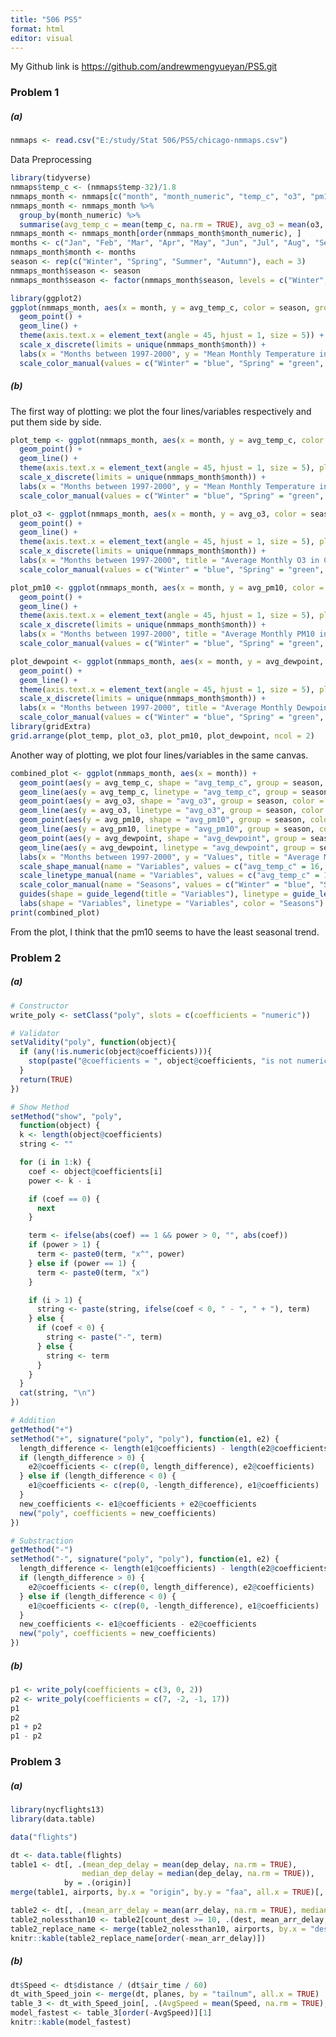 ---
title: "506 PS5"
format: html
editor: visual
---

My Github link is <https://github.com/andrewmengyueyan/PS5.git>

### Problem 1

##### (a)

```{r}
nmmaps <- read.csv("E:/study/Stat 506/PS5/chicago-nmmaps.csv")
```

Data Preprocessing

```{r}
library(tidyverse)
nmmaps$temp_c <- (nmmaps$temp-32)/1.8
nmmaps_month <- nmmaps[c("month", "month_numeric", "temp_c", "o3", "pm10", "dewpoint")]
nmmaps_month <- nmmaps_month %>%
  group_by(month_numeric) %>%
  summarise(avg_temp_c = mean(temp_c, na.rm = TRUE), avg_o3 = mean(o3, na.rm = TRUE), avg_pm10 = mean(pm10, na.rm = TRUE), avg_dewpoint = mean(dewpoint, na.rm = TRUE))
nmmaps_month <- nmmaps_month[order(nmmaps_month$month_numeric), ]
months <- c("Jan", "Feb", "Mar", "Apr", "May", "Jun", "Jul", "Aug", "Sep", "Oct", "Nov", "Dec")
nmmaps_month$month <- months
season <- rep(c("Winter", "Spring", "Summer", "Autumn"), each = 3)
nmmaps_month$season <- season
nmmaps_month$season <- factor(nmmaps_month$season, levels = c("Winter", "Spring", "Summer", "Autumn"))
```

```{r}
library(ggplot2)
ggplot(nmmaps_month, aes(x = month, y = avg_temp_c, color = season, group = season)) + 
  geom_point() + 
  geom_line() + 
  theme(axis.text.x = element_text(angle = 45, hjust = 1, size = 5)) +
  scale_x_discrete(limits = unique(nmmaps_month$month)) + 
  labs(x = "Months between 1997-2000", y = "Mean Monthly Temperature in Celsius", title = "Average Monthly Temperature in Chicago (1997-2000)") + 
  scale_color_manual(values = c("Winter" = "blue", "Spring" = "green", "Summer" = "red", "Autumn" = "yellow"))
```

##### (b)

The first way of plotting: we plot the four lines/variables respectively and put them side by side.

```{r}
plot_temp <- ggplot(nmmaps_month, aes(x = month, y = avg_temp_c, color = season, group = season)) + 
  geom_point() + 
  geom_line() + 
  theme(axis.text.x = element_text(angle = 45, hjust = 1, size = 5), plot.title = element_text(size = 7)) + 
  scale_x_discrete(limits = unique(nmmaps_month$month)) + 
  labs(x = "Months between 1997-2000", y = "Mean Monthly Temperature in Celsius", title = "Average Monthly Temperature in Chicago (1997-2000)") + 
  scale_color_manual(values = c("Winter" = "blue", "Spring" = "green", "Summer" = "red", "Autumn" = "yellow"))

plot_o3 <- ggplot(nmmaps_month, aes(x = month, y = avg_o3, color = season, group = season)) + 
  geom_point() + 
  geom_line() + 
  theme(axis.text.x = element_text(angle = 45, hjust = 1, size = 5), plot.title = element_text(size = 7)) + 
  scale_x_discrete(limits = unique(nmmaps_month$month)) + 
  labs(x = "Months between 1997-2000", title = "Average Monthly O3 in Chicago (1997-2000)") + 
  scale_color_manual(values = c("Winter" = "blue", "Spring" = "green", "Summer" = "red", "Autumn" = "yellow"))

plot_pm10 <- ggplot(nmmaps_month, aes(x = month, y = avg_pm10, color = season, group = season)) + 
  geom_point() + 
  geom_line() + 
  theme(axis.text.x = element_text(angle = 45, hjust = 1, size = 5), plot.title = element_text(size = 7)) + 
  scale_x_discrete(limits = unique(nmmaps_month$month)) + 
  labs(x = "Months between 1997-2000", title = "Average Monthly PM10 in Chicago (1997-2000)") + 
  scale_color_manual(values = c("Winter" = "blue", "Spring" = "green", "Summer" = "red", "Autumn" = "yellow"))

plot_dewpoint <- ggplot(nmmaps_month, aes(x = month, y = avg_dewpoint, color = season, group = season)) + 
  geom_point() + 
  geom_line() + 
  theme(axis.text.x = element_text(angle = 45, hjust = 1, size = 5), plot.title = element_text(size = 7)) + 
  scale_x_discrete(limits = unique(nmmaps_month$month)) + 
  labs(x = "Months between 1997-2000", title = "Average Monthly Dewpoint in Chicago (1997-2000)") + 
  scale_color_manual(values = c("Winter" = "blue", "Spring" = "green", "Summer" = "red", "Autumn" = "yellow"))
library(gridExtra)
grid.arrange(plot_temp, plot_o3, plot_pm10, plot_dewpoint, ncol = 2)
```

Another way of plotting, we plot four lines/variables in the same canvas.

```{r}
combined_plot <- ggplot(nmmaps_month, aes(x = month)) +
  geom_point(aes(y = avg_temp_c, shape = "avg_temp_c", group = season, color = season), size = 2) +
  geom_line(aes(y = avg_temp_c, linetype = "avg_temp_c", group = season, color = season)) +
  geom_point(aes(y = avg_o3, shape = "avg_o3", group = season, color = season), size = 2) +
  geom_line(aes(y = avg_o3, linetype = "avg_o3", group = season, color = season)) +
  geom_point(aes(y = avg_pm10, shape = "avg_pm10", group = season, color = season), size = 2) +
  geom_line(aes(y = avg_pm10, linetype = "avg_pm10", group = season, color = season)) +
  geom_point(aes(y = avg_dewpoint, shape = "avg_dewpoint", group = season, color = season), size = 2) +
  geom_line(aes(y = avg_dewpoint, linetype = "avg_dewpoint", group = season, color = season)) + theme_minimal() + scale_x_discrete(limits = unique(nmmaps_month$month)) + 
  labs(x = "Months between 1997-2000", y = "Values", title = "Average Monthly Variables in Chicago (1997-2000)") +
  scale_shape_manual(name = "Variables", values = c("avg_temp_c" = 16, "avg_o3" = 17, "avg_pm10" = 18, "avg_dewpoint" = 25)) +
  scale_linetype_manual(name = "Variables", values = c("avg_temp_c" = 1, "avg_o3" = 2, "avg_pm10" = 3, "avg_dewpoint" = 4)) +
  scale_color_manual(name = "Seasons", values = c("Winter" = "blue", "Spring" = "green", "Summer" = "red", "Autumn" = "grey")) +
  guides(shape = guide_legend(title = "Variables"), linetype = guide_legend(title = "Variables"), color = guide_legend(title = "Seasons")) +
  labs(shape = "Variables", linetype = "Variables", color = "Seasons")
print(combined_plot)
```

From the plot, I think that the pm10 seems to have the least seasonal trend.

### Problem 2

##### (a)

```{r}
# Constructor
write_poly <- setClass("poly", slots = c(coefficients = "numeric"))

# Validator
setValidity("poly", function(object){
  if (any(!is.numeric(object@coefficients))){
    stop(paste("@coefficients = ", object@coefficients, "is not numeric"))
  }
  return(TRUE)
})

# Show Method
setMethod("show", "poly", 
  function(object) {
  k <- length(object@coefficients)
  string <- ""

  for (i in 1:k) {
    coef <- object@coefficients[i]
    power <- k - i

    if (coef == 0) {
      next
    }

    term <- ifelse(abs(coef) == 1 && power > 0, "", abs(coef))  
    if (power > 1) {
      term <- paste0(term, "x^", power)
    } else if (power == 1) {
      term <- paste0(term, "x")
    }

    if (i > 1) {
      string <- paste(string, ifelse(coef < 0, " - ", " + "), term)
    } else {
      if (coef < 0) {
        string <- paste("-", term)
      } else {
        string <- term
      }
    }
  }
  cat(string, "\n")
})

# Addition
getMethod("+")
setMethod("+", signature("poly", "poly"), function(e1, e2) {
  length_difference <- length(e1@coefficients) - length(e2@coefficients)
  if (length_difference > 0) {
    e2@coefficients <- c(rep(0, length_difference), e2@coefficients)
  } else if (length_difference < 0) {
    e1@coefficients <- c(rep(0, -length_difference), e1@coefficients)
  }
  new_coefficients <- e1@coefficients + e2@coefficients
  new("poly", coefficients = new_coefficients)
})

# Substraction
getMethod("-")
setMethod("-", signature("poly", "poly"), function(e1, e2) {
  length_difference <- length(e1@coefficients) - length(e2@coefficients)
  if (length_difference > 0) {
    e2@coefficients <- c(rep(0, length_difference), e2@coefficients)
  } else if (length_difference < 0) {
    e1@coefficients <- c(rep(0, -length_difference), e1@coefficients)
  }
  new_coefficients <- e1@coefficients - e2@coefficients
  new("poly", coefficients = new_coefficients)
})
```

##### (b)

```{r}
p1 <- write_poly(coefficients = c(3, 0, 2))
p2 <- write_poly(coefficients = c(7, -2, -1, 17))
p1
p2
p1 + p2
p1 - p2
```

### Problem 3

##### (a)

```{r}
library(nycflights13)
library(data.table)
```

```{r}
data("flights")
```

```{r}
dt <- data.table(flights)
table1 <- dt[, .(mean_dep_delay = mean(dep_delay, na.rm = TRUE),
                median_dep_delay = median(dep_delay, na.rm = TRUE)),
            by = .(origin)]
merge(table1, airports, by.x = "origin", by.y = "faa", all.x = TRUE)[,.(name, mean_dep_delay, median_dep_delay)]
```

```{r}
table2 <- dt[, .(mean_arr_delay = mean(arr_delay, na.rm = TRUE), median_arr_delay = median(arr_delay, na.rm = TRUE), count_dest = nrow(.SD)), by = .(dest)]
table2_nolessthan10 <- table2[count_dest >= 10, .(dest, mean_arr_delay, median_arr_delay)]
table2_replace_name <- merge(table2_nolessthan10, airports, by.x = "dest", by.y = "faa", all.x = TRUE)[, .(name = fcoalesce(name, dest), mean_arr_delay, median_arr_delay)]
knitr::kable(table2_replace_name[order(-mean_arr_delay)])
```

##### (b)

```{r}
dt$Speed <- dt$distance / (dt$air_time / 60)
dt_with_Speed_join <- merge(dt, planes, by = "tailnum", all.x = TRUE)
table_3 <- dt_with_Speed_join[, .(AvgSpeed = mean(Speed, na.rm = TRUE), number = .N), by = model]
model_fastest <- table_3[order(-AvgSpeed)][1]
knitr::kable(model_fastest)
```
